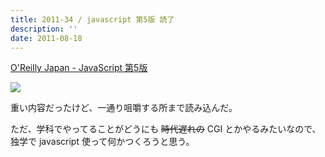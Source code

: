 ```yaml
---
title: 2011-34 / javascript 第5版 読了
description: ''
date: 2011-08-18
---
```


[O'Reilly Japan - JavaScript 第5版](https://www.oreilly.co.jp/books/9784873113296/)

![](/img/blog/2011-34/javascript5.jpeg)

重い内容だったけど、一通り咀嚼する所まで読み込んだ。

ただ、学科でやってることがどうにも ~~時代遅れの~~ CGI とかやるみたいなので、独学で javascript 使って何かつくろうと思う。
